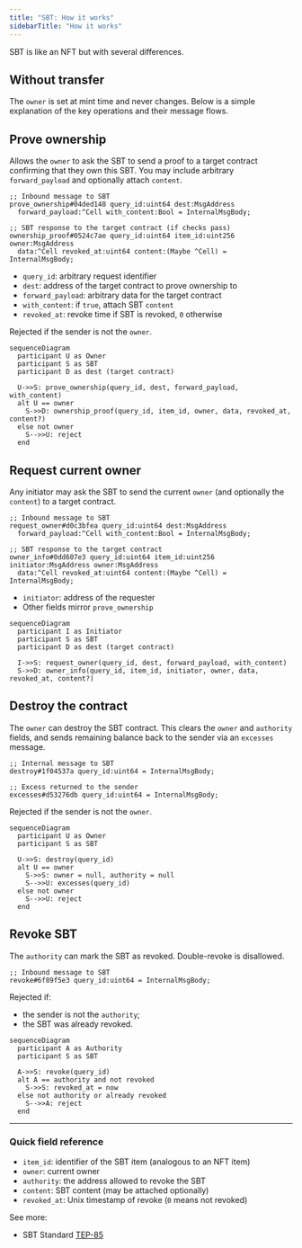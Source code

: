 ```yaml
---
title: "SBT: How it works"
sidebarTitle: "How it works"
---
```


SBT is like an NFT but with several differences. 

## Without transfer 
The `owner` is set at mint time and never changes. Below is a simple explanation of the key operations and their message flows.

## Prove ownership

Allows the `owner` to ask the SBT to send a proof to a target contract confirming that they own this SBT. You may include arbitrary `forward_payload` and optionally attach `content`.

```tlb title="TL-B"
;; Inbound message to SBT
prove_ownership#04ded148 query_id:uint64 dest:MsgAddress
  forward_payload:^Cell with_content:Bool = InternalMsgBody;

;; SBT response to the target contract (if checks pass)
ownership_proof#0524c7ae query_id:uint64 item_id:uint256 owner:MsgAddress
  data:^Cell revoked_at:uint64 content:(Maybe ^Cell) = InternalMsgBody;
```

- `query_id`: arbitrary request identifier
- `dest`: address of the target contract to prove ownership to
- `forward_payload`: arbitrary data for the target contract
- `with_content`: if `true`, attach SBT `content`
- `revoked_at`: revoke time if SBT is revoked, `0` otherwise

Rejected if the sender is not the `owner`.

```mermaid
sequenceDiagram
  participant U as Owner
  participant S as SBT
  participant D as dest (target contract)

  U->>S: prove_ownership(query_id, dest, forward_payload, with_content)
  alt U == owner
    S->>D: ownership_proof(query_id, item_id, owner, data, revoked_at, content?)
  else not owner
    S-->>U: reject
  end
```

## Request current owner

Any initiator may ask the SBT to send the current `owner` (and optionally the `content`) to a target contract.

```tlb title="TL-B"
;; Inbound message to SBT
request_owner#d0c3bfea query_id:uint64 dest:MsgAddress
  forward_payload:^Cell with_content:Bool = InternalMsgBody;

;; SBT response to the target contract
owner_info#0dd607e3 query_id:uint64 item_id:uint256 initiator:MsgAddress owner:MsgAddress
  data:^Cell revoked_at:uint64 content:(Maybe ^Cell) = InternalMsgBody;
```

- `initiator`: address of the requester
- Other fields mirror `prove_ownership`

```mermaid
sequenceDiagram
  participant I as Initiator
  participant S as SBT
  participant D as dest (target contract)

  I->>S: request_owner(query_id, dest, forward_payload, with_content)
  S->>D: owner_info(query_id, item_id, initiator, owner, data, revoked_at, content?)
```

## Destroy the contract

The `owner` can destroy the SBT contract. This clears the `owner` and `authority` fields, and sends remaining balance back to the sender via an `excesses` message.

```tlb title="TL-B"
;; Internal message to SBT
destroy#1f04537a query_id:uint64 = InternalMsgBody;

;; Excess returned to the sender
excesses#d53276db query_id:uint64 = InternalMsgBody;
```

Rejected if the sender is not the `owner`.

```mermaid
sequenceDiagram
  participant U as Owner
  participant S as SBT

  U->>S: destroy(query_id)
  alt U == owner
    S->>S: owner = null, authority = null
    S-->>U: excesses(query_id)
  else not owner
    S-->>U: reject
  end
```

## Revoke SBT

The `authority` can mark the SBT as revoked. Double-revoke is disallowed.

```tlb title="TL-B"
;; Inbound message to SBT
revoke#6f89f5e3 query_id:uint64 = InternalMsgBody;
```

Rejected if:
- the sender is not the `authority`;
- the SBT was already revoked.

```mermaid
sequenceDiagram
  participant A as Authority
  participant S as SBT

  A->>S: revoke(query_id)
  alt A == authority and not revoked
    S->>S: revoked_at = now
  else not authority or already revoked
    S-->>A: reject
  end
```

---

### Quick field reference

- `item_id`: identifier of the SBT item (analogous to an NFT item)
- `owner`: current owner
- `authority`: the address allowed to revoke the SBT
- `content`: SBT content (may be attached optionally)
- `revoked_at`: Unix timestamp of revoke (`0` means not revoked)

See more:
- SBT Standard [TEP-85](https://github.com/ton-blockchain/TEPs/blob/c5bfe285ef91810fab02c5352593f5a1455458bf/text/0085-sbt-standard.md)
